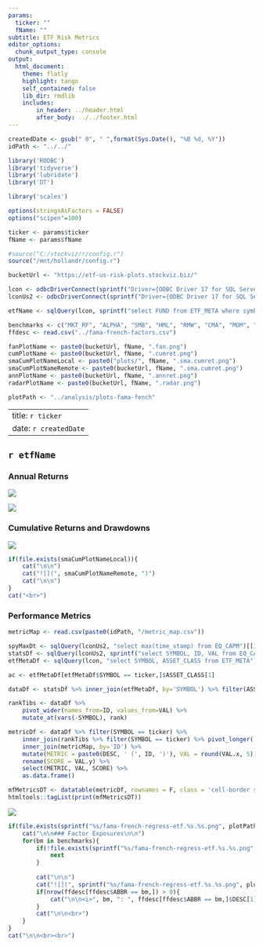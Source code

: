 ```yaml
---
params:
  ticker: ""
  fName: ""
subtitle: ETF Risk Metrics
editor_options:
  chunk_output_type: console
output: 
  html_document:
    theme: flatly
    highlight: tango
    self_contained: false
    lib_dir: rmdlib
    includes:
        in_header: ../header.html
        after_body: ../../footer.html
---
```


```r
createdDate <- gsub(" 0", " ",format(Sys.Date(), "%B %d, %Y"))
idPath <- "../../"

library('RODBC')
library('tidyverse')
library('lubridate')
library('DT')

library('scales')

options(stringsAsFactors = FALSE)
options("scipen"=100)

ticker <- params$ticker
fName <- params$fName

#source("C:/stockviz/r/config.r")
source("/mnt/hollandr/config.r")

bucketUrl <- "https://etf-us-risk-plots.stockviz.biz/"

lcon <- odbcDriverConnect(sprintf("Driver={ODBC Driver 17 for SQL Server};Server=%s;Database=%s;Uid=%s;Pwd=%s;", ldbserver, ldbname, ldbuser, ldbpassword), case = "nochange", believeNRows = TRUE)
lconUs2 <- odbcDriverConnect(sprintf("Driver={ODBC Driver 17 for SQL Server};Server=%s;Database=%s;Uid=%s;Pwd=%s;", ldbserver, "StockVizUs2", ldbuser, ldbpassword), case = "nochange", believeNRows = TRUE)

etfName <- sqlQuery(lcon, sprintf("select FUND from ETF_META where symbol='%s'", ticker))[[1]]

benchmarks <- c("MKT_RF", "ALPHA", "SMB", "HML", "RMW", "CMA", "MOM", "RESIDUAL")
ffdesc <- read.csv("../fama-french-factors.csv")

fanPlotName <- paste0(bucketUrl, fName, ".fan.png")
cumPlotName <- paste0(bucketUrl, fName, ".cumret.png")
smaCumPlotNameLocal <- paste0("plots/", fName, ".sma.cumret.png")
smaCumPlotNameRemote <- paste0(bucketUrl, fName, ".sma.cumret.png")
annPlotName <- paste0(bucketUrl, fName, ".annret.png")
radarPlotName <- paste0(bucketUrl, fName, ".radar.png")

plotPath <- "../analysis/plots-fama-fench"

```

---
title: `r ticker`
date: `r createdDate`
---

## `r etfName`

### Annual Returns

![](`r fanPlotName`)

![](`r annPlotName`)

### Cumulative Returns and Drawdowns

![](`r cumPlotName`)

```r

if(file.exists(smaCumPlotNameLocal)){
	cat("\n\n")
	cat("![](", smaCumPlotNameRemote, ")")
	cat("\n\n")
}
cat("<br>")
```

### Performance Metrics

```r
metricMap <- read.csv(paste0(idPath, "/metric_map.csv"))

spyMaxDt <- sqlQuery(lconUs2, "select max(time_stamp) from EQ_CAPM")[[1]]
statsDf <- sqlQuery(lconUs2, sprintf("select SYMBOL, ID, VAL from EQ_CAPM where time_stamp = '%s'", spyMaxDt)) 
etfMetaDf <- sqlQuery(lcon, "select SYMBOL, ASSET_CLASS from ETF_META")

ac <- etfMetaDf[etfMetaDf$SYMBOL == ticker,]$ASSET_CLASS[1]

dataDf <- statsDf %>% inner_join(etfMetaDf, by='SYMBOL') %>% filter(ASSET_CLASS == ac) %>% select(SYMBOL, ID, VAL)

rankTibs <- dataDf %>% 
	pivot_wider(names_from=ID, values_from=VAL) %>% 
	mutate_at(vars(-SYMBOL), rank) 

metricDf <- dataDf %>% filter(SYMBOL == ticker) %>%
	inner_join(rankTibs %>% filter(SYMBOL == ticker) %>% pivot_longer(!SYMBOL, names_to='ID', values_to='VAL') %>% select(ID, VAL), by='ID') %>%
	inner_join(metricMap, by='ID') %>%
	mutate(METRIC = paste0(DESC, ' (', ID, ')'), VAL = round(VAL.x, 5)) %>%
	rename(SCORE = VAL.y) %>%
	select(METRIC, VAL, SCORE) %>%
	as.data.frame()

mfMetricsDT <- datatable(metricDf, rownames = F, class = 'cell-border stripe', filter='none', colnames = c("", names(metricDf)[-1]), options = list(dom = 't', pageLength = 30, ordering=F))
htmltools::tagList(print(mfMetricsDT))

```

![](`r radarPlotName`)


```r
if(file.exists(sprintf("%s/fama-french-regress-etf.%s.%s.png", plotPath, ticker, benchmarks[1])) ){
	cat("\n\n### Factor Exposures\n\n")
	for(bm in benchmarks){
		if(!file.exists(sprintf("%s/fama-french-regress-etf.%s.%s.png", plotPath, ticker, bm)) ){
			next
		}
		
		cat("\n\n")
		cat("![](", sprintf("%s/fama-french-regress-etf.%s.%s.png", plotPath, ticker, bm), ")")
		if(nrow(ffdesc[ffdesc$ABBR == bm,]) > 0){
			cat("\n\n<i>", bm, ": ", ffdesc[ffdesc$ABBR == bm,]$DESC[1], "</i>\n\n")
		}
		cat("\n\n<br>")
	}
}
cat("\n\n<br><br>")

```